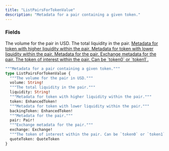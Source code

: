 ```yaml
---
title: "ListPairsForTokenValue"
description: "Metadata for a pair containing a given token."
---
```


### Fields

<ResponseField name="volume" type="String!" required>
  The volume for the pair in USD.
</ResponseField>

<ResponseField name="liquidity" type="String!" required>
  The total liquidity in the pair.
</ResponseField>

<a href="/api-reference/types/enhancedtoken">
  <ResponseField name="token" type="EnhancedToken!" required>
    Metadata for token with higher liquidity within the pair.
  </ResponseField>
</a>

<a href="/api-reference/types/enhancedtoken">
  <ResponseField name="backingToken" type="EnhancedToken!" required>
    Metadata for token with lower liquidity within the pair.
  </ResponseField>
</a>

<a href="/api-reference/types/pair">
  <ResponseField name="pair" type="Pair!" required>
    Metadata for the pair.
  </ResponseField>
</a>

<a href="/api-reference/types/exchange">
  <ResponseField name="exchange" type="Exchange!" required>
    Exchange metadata for the pair.
  </ResponseField>
</a>

<a href="/api-reference/types/quotetoken">
  <ResponseField name="quoteToken" type="QuoteToken">
    The token of interest within the pair. Can be `token0` or `token1`.
  </ResponseField>
</a>


```graphql ListPairsForTokenValue
"""Metadata for a pair containing a given token."""
type ListPairsForTokenValue {
  """The volume for the pair in USD."""
  volume: String!
  """The total liquidity in the pair."""
  liquidity: String!
  """Metadata for token with higher liquidity within the pair."""
  token: EnhancedToken!
  """Metadata for token with lower liquidity within the pair."""
  backingToken: EnhancedToken!
  """Metadata for the pair."""
  pair: Pair!
  """Exchange metadata for the pair."""
  exchange: Exchange!
  """The token of interest within the pair. Can be `token0` or `token1`."""
  quoteToken: QuoteToken
}
```
